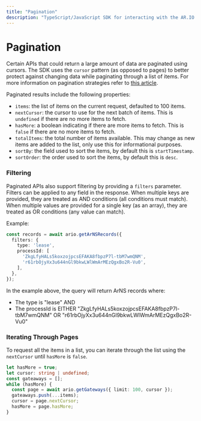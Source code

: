 ```yaml
---
title: "Pagination"
description: "TypeScript/JavaScript SDK for interacting with the AR.IO ecosystem"
---
```


# Pagination

Certain APIs that could return a large amount of data are paginated using cursors. The SDK uses the `cursor` pattern (as opposed to pages) to better protect against changing data while paginating through a list of items. For more information on pagination strategies refer to [this article](https://www.getknit.dev/blog/api-pagination-best-practices#api-pagination-techniques-).

Paginated results include the following properties:

- `items`: the list of items on the current request, defaulted to 100 items.
- `nextCursor`: the cursor to use for the next batch of items. This is `undefined` if there are no more items to fetch.
- `hasMore`: a boolean indicating if there are more items to fetch. This is `false` if there are no more items to fetch.
- `totalItems`: the total number of items available. This may change as new items are added to the list, only use this for informational purposes.
- `sortBy`: the field used to sort the items, by default this is `startTimestamp`.
- `sortOrder`: the order used to sort the items, by default this is `desc`.

### Filtering

Paginated APIs also support filtering by providing a `filters` parameter. Filters can be applied to any field in the response. When multiple keys are provided, they are treated as AND conditions (all conditions must match). When multiple values are provided for a single key (as an array), they are treated as OR conditions (any value can match).

Example:

```typescript
const records = await ario.getArNSRecords({
  filters: {
    type: 'lease',
    processId: [
      'ZkgLfyHALs5koxzojpcsEFAKA8fbpzP7l-tbM7wmQNM',
      'r61rbOjyXx3u644nGl9bkwLWlWmArMEzQgxBo2R-Vu0',
    ],
  },
});
```

In the example above, the query will return ArNS records where:

- The type is "lease" AND
- The processId is EITHER "ZkgLfyHALs5koxzojpcsEFAKA8fbpzP7l-tbM7wmQNM" OR "r61rbOjyXx3u644nGl9bkwLWlWmArMEzQgxBo2R-Vu0"

### Iterating Through Pages

To request all the items in a list, you can iterate through the list using the `nextCursor` until `hasMore` is `false`.

```typescript
let hasMore = true;
let cursor: string | undefined;
const gateaways = [];
while (hasMore) {
  const page = await ario.getGateways({ limit: 100, cursor });
  gateaways.push(...items);
  cursor = page.nextCursor;
  hasMore = page.hasMore;
}
```